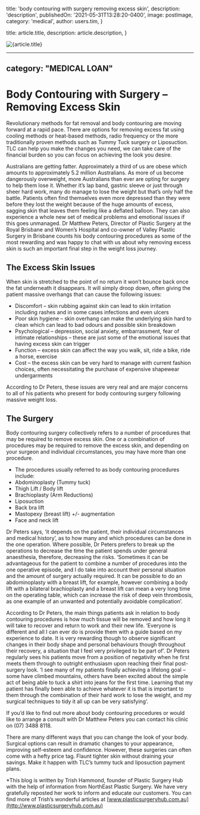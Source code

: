 
  title: 'body contouring with surgery removing excess skin',
  description: 'description',
  publishedOn: '2021-05-31T13:28:20-0400',
  image: postImage,
  category: 'medical',
  author: users.tim,
}

  title: article.title,
  description: article.description,
}


<Image src={postImage} alt={article.title} />

---
category: "MEDICAL LOAN"
---

# Body Contouring with Surgery – Removing Excess Skin

Revolutionary methods for fat removal and body contouring are moving forward at a rapid pace. There are options for removing excess fat using cooling methods or heat-based methods, radio frequency or the more traditionally proven methods such as Tummy Tuck surgery or Liposuction. TLC can help you make the changes you need, we can take care of the financial burden so you can focus on achieving the look you desire.

Australians are getting fatter. Approximately a third of us are obese which amounts to approximately 5.2 million Australians. As more of us become dangerously overweight, more Australians than ever are opting for surgery to help them lose it. Whether it’s lap band, gastric sleeve or just through sheer hard work, many do manage to lose the weight but that’s only half the battle. Patients often find themselves even more depressed than they were before they lost the weight because of the huge amounts of excess, sagging skin that leaves them feeling like a deflated balloon. They can also experience a whole new set of medical problems and emotional issues if this goes unmanaged. Dr Matthew Peters, Director of Plastic Surgery at the Royal Brisbane and Women’s Hospital and co-owner of Valley Plastic Surgery in Brisbane counts his body contouring procedures as some of the most rewarding and was happy to chat with us about why removing excess skin is such an important final step in the weight loss journey.

## The Excess Skin Issues

When skin is stretched to the point of no return it won’t bounce back once the fat underneath it disappears. It will simply droop down, often giving the patient massive overhangs that can cause the following issues:

- Discomfort – skin rubbing against skin can lead to skin irritation including rashes and in some cases infections and even ulcers
- Poor skin hygiene – skin overhang can make the underlying skin hard to clean which can lead to bad odours and possible skin breakdown
- Psychological – depression, social anxiety, embarrassment, fear of intimate relationships – these are just some of the emotional issues that having excess skin can trigger
- Function – excess skin can affect the way you walk, sit, ride a bike, ride a horse, exercise
- Cost – the excess skin can be very hard to manage with current fashion choices, often necessitating the purchase of expensive shapewear undergarments

According to Dr Peters, these issues are very real and are major concerns to all of his patients who present for body contouring surgery following massive weight loss.

## The Surgery

Body contouring surgery collectively refers to a number of procedures that may be required to remove excess skin. One or a combination of procedures may be required to remove the excess skin, and depending on your surgeon and individual circumstances, you may have more than one procedure.

- The procedures usually referred to as body contouring procedures include:
- Abdominoplasty (Tummy tuck)
- Thigh Lift / Body lift
- Brachioplasty (Arm Reductions)
- Liposuction
- Back bra lift
- Mastopexy (breast lift) +/- augmentation
- Face and neck lift

Dr Peters says, ‘it depends on the patient, their individual circumstances and medical history’, as to how many and which procedures can be done in the one operation. Where possible, Dr Peters prefers to break up the operations to decrease the time the patient spends under general anaesthesia, therefore, decreasing the risks. ‘Sometimes it can be advantageous for the patient to combine a number of procedures into the one operative episode, and I do take into account their personal situation and the amount of surgery actually required. It can be possible to do an abdominoplasty with a breast lift, for example, however combining a body lift with a bilateral brachioplasty and a breast lift can mean a very long time on the operating table, which can increase the risk of deep vein thrombosis, as one example of an unwanted and potentially avoidable complication’.

According to Dr Peters, the main things patients ask in relation to body contouring procedures is how much tissue will be removed and how long it will take to recover and return to work and their new life. ‘Everyone is different and all I can ever do is provide them with a guide based on my experience to date. It is very rewarding though to observe significant changes in their body shape and personal behaviours though throughout their recovery, a situation that I feel very privileged to be part of’. Dr Peters regularly sees his patients move from a position of negativity when he first meets them through to outright enthusiasm upon reaching their final post-surgery look. ‘I see many of my patients finally achieving a lifelong goal – some have climbed mountains, others have been excited about the simple act of being able to tuck a shirt into jeans for the first time. Learning that my patient has finally been able to achieve whatever it is that is important to them through the combination of their hard work to lose the weight, and my surgical techniques to tidy it all up can be very satisfying’.

If you’d like to find out more about body contouring procedures or would like to arrange a consult with Dr Matthew Peters you can contact his clinic on (07) 3488 8118.

There are many different ways that you can change the look of your body. Surgical options can result in dramatic changes to your appearance, improving self-esteem and confidence. However, these surgeries can often come with a hefty price tag. Flaunt tighter skin without draining your savings. Make it happen with TLC’s tummy tuck and liposuction payment plans.

\*This blog is written by Trish Hammond, founder of Plastic Surgery Hub with the help of information from NorthEast Plastic Surgery. We have very gratefully reposted her work to inform and educate our customers. You can find more of Trish’s wonderful articles at [www.plasticsurgeryhub.com.au](http://www.plasticsurgeryhub.com.au)
